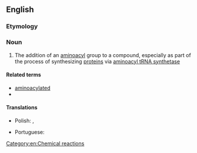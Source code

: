 ==English==

===Etymology===
{{af|en|amino-|acylation}}

===Noun===
{{en-noun}}

# {{lb|en|biochemistry}} The addition of an [[aminoacyl]] group to a compound, especially as part of the process of synthesizing [[protein]]s via [[aminoacyl tRNA synthetase]]

====Related terms====
* [[aminoacylated]]
* {{l|en|aminoacylate}}

====Translations====
{{trans-top|the addition of an aminoacyl group to a compound}}
* Polish: {{t+|pl|aminoacylowanie|n}}, {{t|pl|aminoacylacja|f}}
{{trans-mid}}
* Portuguese: {{t|pt|aminoacilação|f}}
{{trans-bottom}}

[[Category:en:Chemical reactions]]
